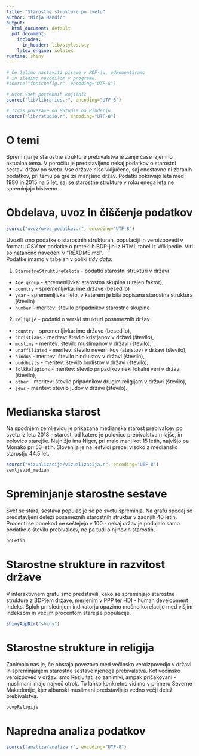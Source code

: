 ```yaml
---
title: "Starostne strukture po svetu"
author: "Mitja Mandić"
output:
  html_document: default
  pdf_document:
    includes:
      in_header: lib/styles.sty
    latex_engine: xelatex
runtime: shiny
---
```


```r
# Če želimo nastaviti pisave v PDF-ju, odkomentiramo
# in sledimo navodilom v programu.
#source("fontconfig.r", encoding="UTF-8")

# Uvoz vseh potrebnih knjižnic
source("lib/libraries.r", encoding="UTF-8")
```

```r
# Izris povezave do RStudia na Binderju
source("lib/rstudio.r", encoding="UTF-8")
```

# O temi

Spreminjanje starostne strukture prebivalstva je zanje čase izjemno aktualna tema. V poročilu je predstavljeno nekaj podatkov o starostni sestavi držav po svetu. Vse države niso vključene, saj enostavno ni zbranih podatkov, pri temu pa gre za manjšino držav. Podatki pokrivajo leta med 1980 in 2015 na 5 let, saj se starostne strukture v roku enega leta ne spreminjajo bistveno.

# Obdelava, uvoz in čiščenje podatkov

```r
source("uvoz/uvoz_podatkov.r", encoding="UTF-8")
```

Uvozili smo podatke o starostnih strukturah, populaciji in veroizpovedi v formatu CSV ter podatke o preteklih BDP-jih iz HTML tabel iz Wikipedie. Viri so natančno navedeni v "README.md".  
Podatke imamo v tabelah v obliki *tidy data*:


1. `StarostneStruktureCelota` - podatki starostni strukturi v državi
  - `Age_group` - spremenljivka: starostna skupina (urejen faktor),
  - `country` - spremenljivka: ime države (besedilo)
  - `year` - spremenljivka: leto, v katerem je bila popisana starostna struktura (število)
  - `number` - meritev: število pripadnikov starostne skupine

2. `religije` - podatki o verski strukturi posameznih držav
  - `country` - spremenljivka: ime države (besedilo),
  - `christians` - meritev: število kristjanov v državi (število),
  - `muslims` - meritev: število muslimanov v državi (število),
  - `unaffiliated` - meritev: število nevernikov (ateistov) v državi (število),
  - `hindus` - meritev: število hinduistov v državi (število),
  - `buddhists` - meritev: število budistov v državi (število),
  - `folkReligions` - meritev: število pripadikov neki lokalni veri v državi (število),
  - `other` - meritev: število pripadnikov drugim religijam v državi (število),
  - `jews` - meritev: število judov v državi (število).


# Medianska starost

Na spodnjem zemljevidu je prikazana medianska starost prebivalcev po svetu iz leta 2018 - starost, od katere je polovico prebivalstva mlajše, in polovico starejše. Najnižjo ima Niger, pri malo manj kot 15 letih, 
najvišjo pa Monako pri 53 letih. Slovenija je na lestvici precej visoko z mediansko starostjo 44.5 let. 

```r
source("vizualizacija/vizualizacija.r", encoding="UTF-8")
zemljevid_median
```

# Spreminjanje starostne sestave

Svet se stara, sestava populacije se po svetu spreminja. Na grafu spodaj so predstavljeni deleži posameznih starostnih struktur v zadnjih 40 letih. Procenti se ponekod ne seštejejo v 100 - nekaj držav je podajalo samo podatke o številu prebivalcev, ne pa tudi o njihovih starostih.

```r
poLetih
```

# Starostne strukture in razvitost države

V interaktivnem grafu smo predstavili, kako se spreminjajo starostne strukture z BDPjem države, merjenim v PPP ter HDI - human development indeks. Sploh pri slednjem indikatorju opazimo močno korelacijo med višjim indeksom in večjim procentom starejše populacije.

```r
shinyAppDir("shiny")
```

# Starostne strukture in religija

Zanimalo nas je, če obstaja povezava med večinsko veroizpovedjo v državi in spreminjanjem starostne sestave njenega prebivalstva. Kot večinsko veroizpoved v državi smo  Rezlultati so zanimivi, ampak pričakovani - muslimani imajo največ otrok. To lahko konkretno vidimo v primeru Severne Makedonije, kjer albanski muslimani predstavljajo vedno večji delež prebivalstva.


```r
povpReligije
```

# Napredna analiza podatkov

```r
source("analiza/analiza.r", encoding="UTF-8")

```
